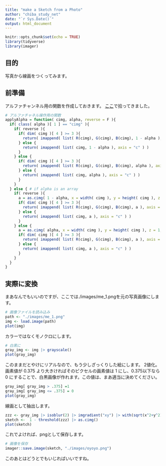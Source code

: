 ```yaml
---
title: "make a Sketch from a Photo"
author: "chiba_study_net"
date: "`r Sys.Date()`"
output: html_document
---
```


```r
knitr::opts_chunk$set(echo = TRUE)
library(tidyverse)
library(imager)
```

## 目的

写真から線画をつくってみます。

## 前準備

アルファチャンネル用の関数を作成しておきます。
[ここ](https://htsuda.net/archives/2130)で拾ってきました。


```r
# アルファチャネル操作用の関数
applyAlpha = function( cimg, alpha, reverse = F ){
  if( class( alpha )[ 1 ] == "cimg" ){
    if( reverse ){
      if( dim( cimg )[ 4 ] >= 3 ){
        return( imappend( list( R(cimg), G(cimg), B(cimg), 1 - alpha ), axis = "c" ) )
      } else {
        return( imappend( list( cimg, 1 - alpha ), axis = "c" ) )
      }
    } else {
      if( dim( cimg )[ 4 ] >= 3 ){
        return( imappend( list( R(cimg), G(cimg), B(cimg), alpha ), axis = "c" ) )
      } else {
        return( imappend( list( cimg, alpha ), axis = "c" ) )
      }
    }
  } else { # if alpha is an array
    if( reverse ){
      a = as.cimg( 1 - alpha, x = width( cimg ), y = height( cimg ), z = 1, cc = 1 )
      if( dim( cimg )[ 4 ] >= 3 ){
        return( imappend( list( R(cimg), G(cimg), B(cimg), a ), axis = "c" ) )
      } else {
        return( imappend( list( cimg, a ), axis = "c" ) )
      }
    } else {
      a = as.cimg( alpha, x = width( cimg ), y = height( cimg ), z = 1, cc = 1 )
      if( dim( cimg )[ 4 ] >= 3 ){
        return( imappend( list( R(cimg), G(cimg), B(cimg), a ), axis = "c" ) )
      } else {
        return( imappend( list( cimg, a ), axis = "c" ) )
      }
    }
  }
}
```

## 実際に変換

まあなんでもいいのですが、ここでは./images/me_1.pngを元の写真画像にします。


```r
# 画像ファイルを読み込み
path <- "./images/me_1.png"
img <- load.image(path)
plot(img)
```


カラーではなくモノクロにします。
```r
# 白黒に
gray_img <- img |> grayscale()
plot(gray_img)
```

このままだとやけにリアルなので、もう少しざっくりした絵にします。
2値化。画素値が 0.375 より大きければそのピクセルの画素値は 1 にし、0.375以下なら 0 にすることで、白黒画像が作れます。この値は、まあ適当に決めてください。
```r
gray_img[ gray_img > .375] =1
gray_img[ gray_img <= .375] = 0
plot(gray_img)
```

線画として抽出します。
```r
zzz <- gray_img |> isoblur(2) |> imgradient("xy") |> with(sqrt(x^2+y^2)) 
sketch <-  1 - threshold(zzz) |> as.cimg()
plot(sketch)
```

これでよければ、pngとして保存します。
```r
# 画像を保存
imager::save.image(sketch, "./images/oyoyo.png")
```

このあとはどうとでもいじればいいですね。
